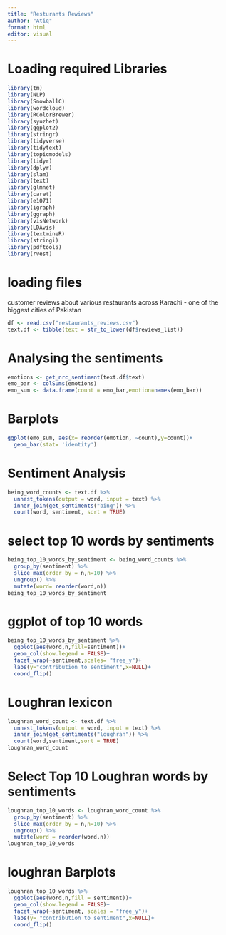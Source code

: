 ```yaml
---
title: "Resturants Rewiews"
author: "Atiq"
format: html
editor: visual
---
```


# Loading required Libraries

```r
library(tm)
library(NLP)
library(SnowballC)
library(wordcloud)
library(RColorBrewer)
library(syuzhet)
library(ggplot2)
library(stringr)
library(tidyverse)
library(tidytext)
library(topicmodels)
library(tidyr)
library(dplyr)
library(slam)
library(text)
library(glmnet)
library(caret)
library(e1071)
library(igraph)
library(ggraph)
library(visNetwork)
library(LDAvis)
library(textmineR)
library(stringi)
library(pdftools)
library(rvest)
```

# loading files

customer reviews about various restaurants across Karachi - one of the biggest cities of Pakistan

```r
df <- read.csv("restaurants_reviews.csv")
text.df <- tibble(text = str_to_lower(df$reviews_list))
```

# Analysing the sentiments

```r
emotions <- get_nrc_sentiment(text.df$text)
emo_bar <- colSums(emotions)
emo_sum <- data.frame(count = emo_bar,emotion=names(emo_bar))
```

# Barplots

```r
ggplot(emo_sum, aes(x= reorder(emotion, ~count),y=count))+
  geom_bar(stat= 'identity')
```

# Sentiment Analysis

```r
being_word_counts <- text.df %>% 
  unnest_tokens(output = word, input = text) %>% 
  inner_join(get_sentiments("bing")) %>% 
  count(word, sentiment, sort = TRUE)
```

# select top 10 words by sentiments

```r
being_top_10_words_by_sentiment <- being_word_counts %>% 
  group_by(sentiment) %>% 
  slice_max(order_by = n,n=10) %>% 
  ungroup() %>% 
  mutate(word= reorder(word,n))
being_top_10_words_by_sentiment
```

# ggplot of top 10 words

```r
being_top_10_words_by_sentiment %>% 
  ggplot(aes(word,n,fill=sentiment))+
  geom_col(show.legend = FALSE)+
  facet_wrap(~sentiment,scales= "free_y")+
  labs(y="contribution to sentiment",x=NULL)+
  coord_flip()
```

# Loughran lexicon

```r
loughran_word_count <- text.df %>% 
  unnest_tokens(output = word, input = text) %>% 
  inner_join(get_sentiments("loughran")) %>% 
  count(word,sentiment,sort = TRUE)
loughran_word_count
```

# Select Top 10 Loughran words by sentiments

```r
loughran_top_10_words <- loughran_word_count %>% 
  group_by(sentiment) %>% 
  slice_max(order_by = n,n=10) %>% 
  ungroup() %>% 
  mutate(word = reorder(word,n))
loughran_top_10_words
```

# loughran Barplots

```r
loughran_top_10_words %>% 
  ggplot(aes(word,n,fill = sentiment))+
  geom_col(show.legend = FALSE)+
  facet_wrap(~sentiment, scales = "free_y")+
  labs(y= "contribution to sentiment",x=NULL)+
  coord_flip()
```
